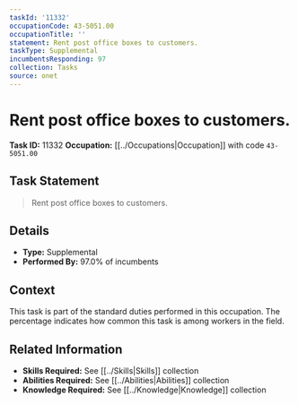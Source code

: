 ```yaml
---
taskId: '11332'
occupationCode: 43-5051.00
occupationTitle: ''
statement: Rent post office boxes to customers.
taskType: Supplemental
incumbentsResponding: 97
collection: Tasks
source: onet
---
```

# Rent post office boxes to customers.

**Task ID:** 11332
**Occupation:** [[../Occupations|Occupation]] with code `43-5051.00`

## Task Statement

> Rent post office boxes to customers.

## Details

- **Type:** Supplemental
- **Performed By:** 97.0% of incumbents

## Context

This task is part of the standard duties performed in this occupation. The percentage indicates how common this task is among workers in the field.

## Related Information

- **Skills Required:** See [[../Skills|Skills]] collection
- **Abilities Required:** See [[../Abilities|Abilities]] collection
- **Knowledge Required:** See [[../Knowledge|Knowledge]] collection
